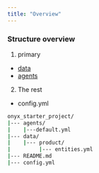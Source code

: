 ```yaml
---
title: "Overview"
---
```


### Structure overview

1. primary

- [data](/learn-about-onyx/data)
- [agents](/learn-about-onyx/agents)

2. The rest

- config.yml

```bash onyx_starter_project
onyx_starter_project/
|--- agents/
|    |---default.yml
|--- data/
|    |--- product/
|         |--- entities.yml
|--- README.md
|--- config.yml
```

